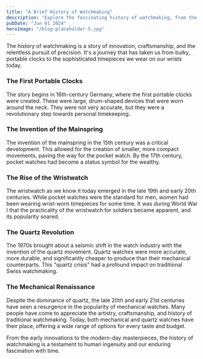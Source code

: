 ```yaml
---
title: "A Brief History of Watchmaking"
description: "Explore the fascinating history of watchmaking, from the first portable clocks to modern marvels."
pubDate: "Jun 01 2024"
heroImage: "/blog-placeholder-5.jpg"
---
```


The history of watchmaking is a story of innovation, craftsmanship, and the relentless pursuit of precision. It's a journey that has taken us from bulky, portable clocks to the sophisticated timepieces we wear on our wrists today.

### The First Portable Clocks

The story begins in 16th-century Germany, where the first portable clocks were created. These were large, drum-shaped devices that were worn around the neck. They were not very accurate, but they were a revolutionary step towards personal timekeeping.

### The Invention of the Mainspring

The invention of the mainspring in the 15th century was a critical development. This allowed for the creation of smaller, more compact movements, paving the way for the pocket watch. By the 17th century, pocket watches had become a status symbol for the wealthy.

### The Rise of the Wristwatch

The wristwatch as we know it today emerged in the late 19th and early 20th centuries. While pocket watches were the standard for men, women had been wearing wrist-worn timepieces for some time. It was during World War I that the practicality of the wristwatch for soldiers became apparent, and its popularity soared.

### The Quartz Revolution

The 1970s brought about a seismic shift in the watch industry with the invention of the quartz movement. Quartz watches were more accurate, more durable, and significantly cheaper to produce than their mechanical counterparts. This "quartz crisis" had a profound impact on traditional Swiss watchmaking.

### The Mechanical Renaissance

Despite the dominance of quartz, the late 20th and early 21st centuries have seen a resurgence in the popularity of mechanical watches. Many people have come to appreciate the artistry, craftsmanship, and history of traditional watchmaking. Today, both mechanical and quartz watches have their place, offering a wide range of options for every taste and budget.

From the early innovations to the modern-day masterpieces, the history of watchmaking is a testament to human ingenuity and our enduring fascination with time.
